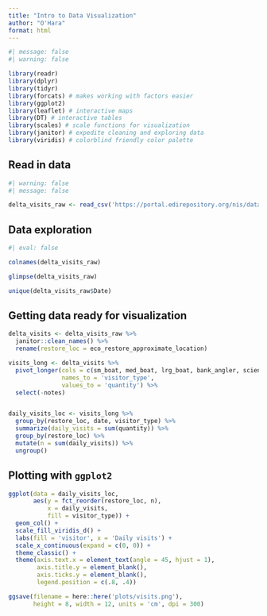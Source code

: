 ```yaml
---
title: "Intro to Data Visualization"
author: "O'Hara"
format: html
---
```


```r
#| message: false
#| warning: false

library(readr)
library(dplyr)
library(tidyr)
library(forcats) # makes working with factors easier
library(ggplot2)
library(leaflet) # interactive maps
library(DT) # interactive tables
library(scales) # scale functions for visualization
library(janitor) # expedite cleaning and exploring data
library(viridis) # colorblind friendly color palette
```

## Read in data

```r
#| warning: false
#| message: false

delta_visits_raw <- read_csv('https://portal.edirepository.org/nis/dataviewer?packageid=edi.587.1&entityid=cda8c1384af0089b506d51ad8507641f')
```

## Data exploration

```r
#| eval: false

colnames(delta_visits_raw)

glimpse(delta_visits_raw)

unique(delta_visits_raw$Date)
```

## Getting data ready for visualization

```r
delta_visits <- delta_visits_raw %>%
  janitor::clean_names() %>%
  rename(restore_loc = eco_restore_approximate_location)

visits_long <- delta_visits %>%
  pivot_longer(cols = c(sm_boat, med_boat, lrg_boat, bank_angler, scientist, cars),
               names_to = 'visitor_type',
               values_to = 'quantity') %>%
  select(-notes)


daily_visits_loc <- visits_long %>%
  group_by(restore_loc, date, visitor_type) %>%
  summarize(daily_visits = sum(quantity)) %>%
  group_by(restore_loc) %>%
  mutate(n = sum(daily_visits)) %>%
  ungroup()
```

## Plotting with `ggplot2`

```r
ggplot(data = daily_visits_loc, 
       aes(y = fct_reorder(restore_loc, n), 
           x = daily_visits,
           fill = visitor_type)) +
  geom_col() +
  scale_fill_viridis_d() +
  labs(fill = 'visitor', x = 'Daily visits') +
  scale_x_continuous(expand = c(0, 0)) +
  theme_classic() +
  theme(axis.text.x = element_text(angle = 45, hjust = 1),
        axis.title.y = element_blank(),
        axis.ticks.y = element_blank(),
        legend.position = c(.8, .4))

ggsave(filename = here::here('plots/visits.png'), 
       height = 8, width = 12, units = 'cm', dpi = 300)
```



